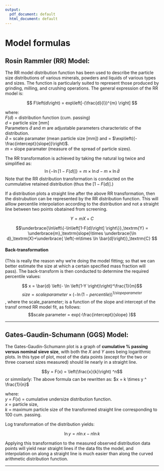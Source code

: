 ```yaml
---
output:
  pdf_document: default
  html_document: default
---
```

# Model formulas 


## Rosin Rammler (RR) Model:
The RR model distribution function has been used to describe the particle size distributions of various minerals, powders and liquids of various types and sizes. The function is particularly suited to represent those produced by grinding, milling, and crushing operations. The general expression of the RR model is:


$$  F\left(d\right) = exp\left[-(\frac{d}{l})^{m} \right] $$


where:  
$F(d)$ = distribution function (cum. passing)  
$d$ = particle size [mm]  
Parameters $\bar{d}$ and $m$ are adjustable parameters characteristic of the distribution.   
$\bar{d}$ = scale paramater (mean particle size [mm]) and  = $\exp\left({-\frac{intercept}{slope}}\right)$.    
$m$ = slope paramater (measure of the spread of particle sizes).  



The RR transformation is achieved by taking the natural log twice and simplified as:
$$\ln\left\{-\ln\left[1-F(d)\right] \right\} = m\times \ln d - m\times \ln \bar{d} $$
Note that the RR distribution transformation is conducted on the cummulative retained distribution (thus the $\left[1-F(d)\right]$.)

If a distribution plots a straight line after the above RR transformation, then the distrubution can be represented by the RR distribution function. This will alllow percentile interpolation according to the distribution and not a straight line between two points obatained from screening. 


$$ Y=mX + C$$


$$\underbrace{\ln\left\{-\ln\left[1-F(d)\right] \right\}}_\textrm{Y} =  \underbrace{m}_\textrm{slope}\times \underbrace{\ln d}_\textrm{X}+\underbrace{ \left(-m\times \ln \bar{d}\right)}_\textrm{C} $$

#### Back-transformation
(This is really the reason why we're doing the model fitting; so that we can better estimate the size at which a certain specified mass fraction will pass). 
The back-transform is then conducted to determine the required percentile values:

$$ x = \bar{d} \left(- \ln \left(1-Y \right)\right)^\frac{1}{m}$$
$$size = scale parameter\times (-\ln (1-percentile))^{1/slope parameter}$$ ,
where the scale_parameter; is a function of the slope and intercept of the transf
ormed RR model fit, as follows: $$scale parameter = exp(-\frac{intercept}{slope} )$$

***


## Gates-Gaudin-Schumann (GGS) Model:

The Gates-Gaudin-Schumann plot is a graph of **cumulative % passing versus nominal
sieve size**, with both the $X$ and $Y$ axes being logarithmic plots. In this type of plot, most of the data points (except for the two or three coarsest sizes measured) should lie nearly in a straight line.

$$y = F(x) = \left(\frac{x}{k}\right) ^n$$
or simmilarly:
The above formula can be rewritten as:
$x = k \times y ^ \frac{1}{n}$  


where:  
$y$ = $F \left(x\right)$ = cumulative undersize distribution function.  
$x$ = particle size,  
$k$ = maximum particle size of the transformed straight line corresponding to $100%$ cum. passing.


Log transformation of the distribution yields:

$$\ln y = n \ln x - n \ln k$$

Applying this transformation to the measured observed distribution data points will yield near straight lines if the data fits the model, and interpolation on along a straight line is much easier than along the curved arithmetic distribution function.

***











